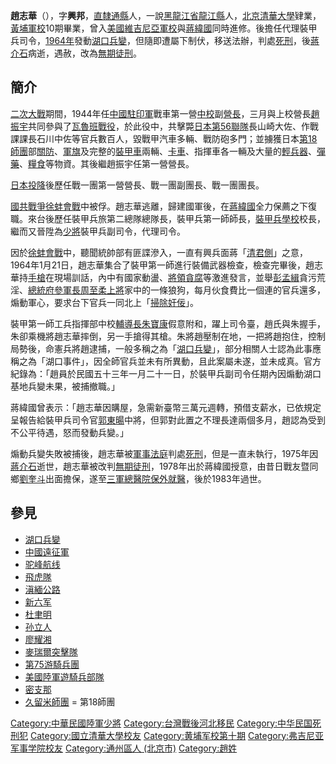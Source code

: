 {{主條目消歧義|本文介紹中華民國陸軍將領，關於其他名喚趙興邦之人物，請見[[趙興邦_(消歧義)|趙興邦 (消歧義)]]。}}

{{Infobox Military Person
|name=趙志華
|lived= 
|birth_date= 1913年10月4日
|placeofbirth= {{ROC-1912|直隸省}}[[通縣|通縣]]
|death_date= {{death year and age|1983|1913}}
|placeofdeath= {{ROC|臺北市}}[[松山區_(臺灣)|松山區]][[三軍總醫院|三軍總醫院]]
|nationality={{ROC}}
|serviceyears= 
|unit=
|battles=[[瓦魯班戰役|瓦魯班戰役]]、[[徐蚌會戰|徐蚌會戰]]
|awards=青天白日勋章
|laterwork=
|allegiance = {{ROC}}
|branch = {{ROCA}}
|rank = {{flagicon image|ROCA Major General's Flag.svg|25px}}[[少將|少將]]
| past =裝甲兵副司令
}}
'''趙志華'''（{{bd|1914年|10月4日|1983年||catIdx=Zhao趙}}），字'''興邦'''，[[直隸省|直隸]][[通縣|通縣]]人，一說[[黑龍江省|黑龍江省]][[龍江縣|龍江縣]]人，[[北京清華大學|北京清華大學]]肄業，[[黃埔軍校|黃埔軍校]]10期畢業，曾入[[美國|美國]][[維吉尼亞軍校|維吉尼亞軍校]]與[[蔣緯國|蔣緯國]]同時進修。後擔任代理裝甲兵司令，[[1964年|1964年]]發動[[湖口兵變|湖口兵變]]，但隨即遭屬下制伏，移送法辦，判處[[死刑|死刑]]，後[[蔣介石|蔣介石]]病逝，遇赦，改為[[無期徒刑|無期徒刑]]。

==簡介==
[[二次大戰|二次大戰]]期間，1944年任[[中國駐印軍|中國駐印軍]]戰車第一營[[中校|中校]]副[[營長|營長]]，三月與上校營長[[趙振宇|趙振宇]]共同參與了[[瓦魯班戰役|瓦魯班戰役]]，於此役中，共擊斃[[日本|日本]][[步兵第56聯隊|第56聯隊]]長山崎大佐、作戰課課長石川中佐等官兵數百人，毀戰甲汽車多輛、戰防砲多門；並擄獲日本[[第18師團|第18師團]]部[[關防|關防]]、[[軍旗|軍旗]]及完整的[[裝甲車|裝甲車]]兩輛、[[卡車|卡車]]、指揮車各一輛及大量的[[輕兵器|輕兵器]]、[[彈藥|彈藥]]、[[糧食|糧食]]等物資。其後繼趙振宇任第一營營長。

[[日本投降|日本投降]]後歷任戰一團第一營營長、戰一團副團長、戰一團團長。

[[國共戰爭|國共戰爭]][[徐蚌會戰|徐蚌會戰]]中被俘。趙志華逃離，歸建國軍後，在[[蔣緯國|蔣緯國]]全力保薦之下復職。來台後歷任裝甲兵旅第二總隊總隊長，裝甲兵第一師師長，[[裝甲兵學校|裝甲兵學校]]校長，繼而又晉陞為[[少將|少將]]裝甲兵副司令，代理司令。

因於[[徐蚌會戰|徐蚌會戰]]中，聽聞統帥部有匪諜滲入，一直有興兵面蔣「[[清君側|清君側]]」之意，1964年1月21日，趙志華集合了裝甲第一師進行裝備武器檢查，檢查完畢後，趙志華持[[手槍|手槍]]在現場訓話，內中有國家動盪、[[將領|將領]][[貪腐|貪腐]]等激進發言，並舉[[彭孟緝|彭孟緝]]貪污荒淫、[[總統府參軍長|總統府參軍長]][[周至柔|周至柔]][[上將|上將]]家中的一條狼狗，每月伙食費比一個連的官兵還多，煽動軍心，要求台下官兵一同北上「[[清君側|掃除奸佞]]」。

裝甲第一師工兵指揮部中校[[輔導長|輔導長]][[朱寶康|朱寶康]]假意附和，躍上司令臺，趙氏與朱握手，朱卻乘機將趙志華摔倒，另一手搶得其槍。朱將趙壓制在地，一把將趙抱住，控制局勢後，命憲兵將趙逮捕，一般多稱之為「[[湖口兵變|湖口兵變]]」，部分相關人士認為此事應稱之為「湖口事件」，因全師官兵並未有所異動，且此案屬未遂，並未成真。官方紀錄為：「趙員於民國五十三年一月二十一日，於裝甲兵副司令任期內因煽動湖口基地兵變未果，被捕撤職。」

蔣緯國曾表示：「趙志華因購屋，急需新臺幣三萬元週轉，預借支薪水，已依規定呈報告給裝甲兵司令官[[郭東暘|郭東暘]]中將，但郭對此置之不理長達兩個多月，趙認為受到不公平待遇，怒而發動兵變。」

煽動兵變失敗被捕後，趙志華被[[軍事法庭|軍事法庭]]判處[[死刑|死刑]]，但是一直未執行，1975年因[[蔣介石|蔣介石]]逝世，趙志華被改判[[無期徒刑|無期徒刑]]，1978年出於蔣緯國授意，由昔日戰友暨同鄉[[劉奎斗|劉奎斗]]出面擔保，遂至[[三軍總醫院|三軍總醫院]][[保外就醫|保外就醫]]，後於1983年過世。

==參見==
* [[湖口兵變|湖口兵變]]
* [[中國遠征軍|中國遠征軍]]
* [[驼峰航线|驼峰航线]]
* [[飛虎隊|飛虎隊]]
* [[滇緬公路|滇緬公路]]
* [[新六军|新六军]]
* [[杜聿明|杜聿明]]
* [[孙立人|孙立人]]
* [[廖耀湘|廖耀湘]]
* [[麥瑞爾突擊隊|麥瑞爾突擊隊]]
* [[第75游騎兵團|第75游騎兵團]]
* [[美國陸軍遊騎兵部隊|美國陸軍遊騎兵部隊]]
* [[密支那|密支那]]
* [[久留米師團|久留米師團]] = 第18師團

{{DEFAULTSORT:Zhao趙}}
[[Category:中華民國陸軍少將|Category:中華民國陸軍少將]]
[[Category:台灣戰後河北移民|Category:台灣戰後河北移民]]
[[Category:中华民国死刑犯|Category:中华民国死刑犯]]
[[Category:國立清華大學校友|Category:國立清華大學校友]]
[[Category:黄埔军校第十期|Category:黄埔军校第十期]]
[[Category:弗吉尼亚军事学院校友|Category:弗吉尼亚军事学院校友]]
[[Category:通州區人_(北京市)|Category:通州區人 (北京市)]]
[[Category:趙姓|Category:趙姓]]